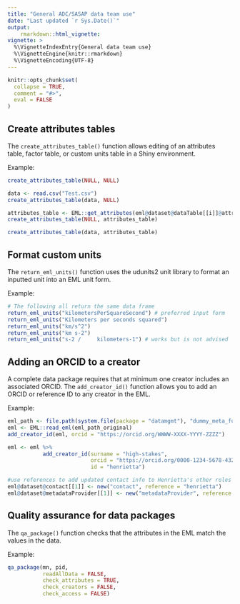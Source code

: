 ```yaml
---
title: "General ADC/SASAP data team use"
date: "Last updated `r Sys.Date()`"
output: 
    rmarkdown::html_vignette:
vignette: >
  %\VignetteIndexEntry{General data team use}
  %\VignetteEngine{knitr::rmarkdown}
  %\VignetteEncoding{UTF-8}
---
```


```r
knitr::opts_chunk$set(
  collapse = TRUE,
  comment = "#>",
  eval = FALSE
)
```


## Create attributes tables

The `create_attributes_table()` function allows editing of an attributes table, factor table, or custom units table in a Shiny environment.

Example:

```r
create_attributes_table(NULL, NULL)

data <- read.csv("Test.csv")
create_attributes_table(data, NULL)

attributes_table <- EML::get_attributes(eml@dataset@dataTable[[i]]@attributeList)$attributes
create_attributes_table(NULL, attributes_table)

create_attributes_table(data, attributes_table)
```


## Format custom units

The `return_eml_units()` function uses the udunits2 unit library to format an inputted unit into an EML unit form.

Example:

```r
# The following all return the same data frame
return_eml_units("kilometersPerSquareSecond") # preferred input form
return_eml_units("Kilometers per seconds squared")
return_eml_units("km/s^2")
return_eml_units("km s-2")
return_eml_units("s-2 /     kilometers-1") # works but is not advised
```


## Adding an ORCID to a creator

A complete data package requires that at minimum one creator includes an associated ORCID. The `add_creator_id()` function allows you to add an ORCID or reference ID to any creator in the EML.

Example:

```r
eml_path <- file.path(system.file(package = "datamgmt"), "dummy_meta_full.xml")
eml <- EML::read_eml(eml_path_original)
add_creator_id(eml, orcid = "https://orcid.org/WWWW-XXXX-YYYY-ZZZZ")

eml <- eml %>%
           add_creator_id(surname = "high-stakes",
                          orcid = "https://orcid.org/0000-1234-5678-4321",
                          id = "henrietta")

#use references to add updated contact info to Henrietta's other roles
eml@dataset@contact[[1]] <- new("contact", reference = "henrietta")
eml@dataset@metadataProvider[[1]] <- new("metadataProvider", reference = "henrietta")
```


## Quality assurance for data packages

The `qa_package()` function checks that the attributes in the EML match the values in the data.

Example:

```r
qa_package(mn, pid, 
           readAllData = FALSE, 
           check_attributes = TRUE, 
           check_creators = FALSE, 
           check_access = FALSE)
```
